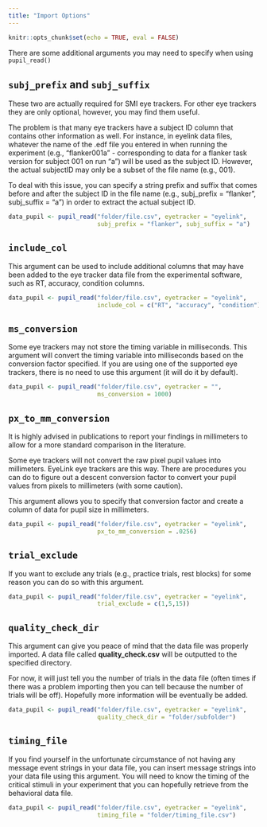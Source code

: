 ```yaml
---
title: "Import Options"
---
```


```r
knitr::opts_chunk$set(echo = TRUE, eval = FALSE)
```

There are some additional arguments you may need to specify when using `pupil_read()` 

## `subj_prefix` and `subj_suffix`

These two are actually required for SMI eye trackers. For other eye trackers they are only optional, however, you may find them useful. 

The problem is that many eye trackers have a subject ID column that contains other information as well. For instance, in eyelink data files, whatever the name of the .edf file you entered in when running the experiment (e.g., "flanker001a" - corresponding to data for a flanker task version for subject 001 on run "a") will be used as the subject ID. However, the actual subjectID may only be a subset of the file name (e.g., 001). 

To deal with this issue, you can specify a string prefix and suffix that comes before and after the subject ID in the file name (e.g., subj_prefix = "flanker", subj_suffix = "a") in order to extract the actual subject ID. 
    
```r
data_pupil <- pupil_read("folder/file.csv", eyetracker = "eyelink",
                         subj_prefix = "flanker", subj_suffix = "a")
```

    
## `include_col`

This argument can be used to include additional columns that may have been added to the eye tracker data file from the experimental software, such as RT, accuracy, condition columns.
    
```r
data_pupil <- pupil_read("folder/file.csv", eyetracker = "eyelink",
                         include_col = c("RT", "accuracy", "condition"))
```

## `ms_conversion`

Some eye trackers may not store the timing variable in milliseconds. This argument will convert the timing variable into milliseconds based on the conversion factor specified. If you are using one of the supported eye trackers, there is no need to use this argument (it will do it by default). 
    
```r
data_pupil <- pupil_read("folder/file.csv", eyetracker = "",
                         ms_conversion = 1000)
```

## `px_to_mm_conversion`

It is highly advised in publications to report your findings in millimeters to allow for a more standard comparison in the literature. 

Some eye trackers will not convert the raw pixel pupil values into millimeters. EyeLink eye trackers are this way. There are procedures you can do to figure out a descent conversion factor to convert your pupil values from pixels to millimeters (with some caution). 

This argument allows you to specify that conversion factor and create a column of data for pupil size in millimeters.
    
```r
data_pupil <- pupil_read("folder/file.csv", eyetracker = "eyelink",
                         px_to_mm_conversion = .0256)
```
    
## `trial_exclude`

If you want to exclude any trials (e.g., practice trials, rest blocks) for some reason you can do so with this argument. 
    
```r
data_pupil <- pupil_read("folder/file.csv", eyetracker = "eyelink",
                         trial_exclude = c(1,5,15))
```

## `quality_check_dir`

This argument can give you peace of mind that the data file was properly imported. A data file called **quality_check.csv** will be outputted to the specified directory. 

For now, it will just tell you the number of trials in the data file (often times if there was a problem importing then you can tell because the number of trials will be off). Hopefully more information will be eventually be added.
    
```r
data_pupil <- pupil_read("folder/file.csv", eyetracker = "eyelink",
                         quality_check_dir = "folder/subfolder")
```
    
## `timing_file`

If you find yourself in the unfortunate circumstance of not having any message event strings in your data file, you can insert message strings into your data file using this argument. You will need to know the timing of the critical stimuli in your experiment that you can hopefully retrieve from the behavioral data file. 
    
```r
data_pupil <- pupil_read("folder/file.csv", eyetracker = "eyelink",
                         timing_file = "folder/timing_file.csv")
```
    




